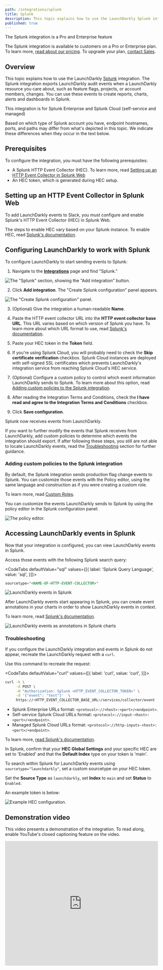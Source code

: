 ```yaml
---
path: /integrations/splunk
title: Splunk
description: This topic explains how to use the LaunchDarkly Splunk integration, which sends audit events when LaunchDarkly resources change.
published: true
---
```


<Callout intent="primary">
<CalloutTitle>The Splunk integration is a Pro and Enterprise feature</CalloutTitle>
<CalloutDescription>

The Splunk integration is available to customers on a Pro or Enterprise plan. To learn more, [read about our pricing](https://launchdarkly.com/pricing/). To upgrade your plan, [contact Sales](https://launchdarkly.com/contact-sales/).

</CalloutDescription>
</Callout>

## Overview

This topic explains how to use the LaunchDarkly [Splunk](https://www.splunk.com/) integration. The Splunk integration exports LaunchDarkly audit events when a LaunchDarkly resource you care about, such as feature flags, projects, or account members, changes. You can use these events to create reports, charts, alerts and dashboards in Splunk.

<Callout intent="info">
<CalloutTitle>This integration is for Splunk Enterprise and Splunk Cloud (self-service and managed)</CalloutTitle>
<CalloutDescription>

Based on which type of Splunk account you have, endpoint hostnames, ports, and paths may differ from what's depicted in this topic. We indicate these differences when they occur in the text below.

</CalloutDescription>
</Callout>

## Prerequisites

To configure the integration, you must have the following prerequisites:

* A Splunk HTTP Event Collector (HEC). To learn more, read [Setting up an HTTP Event Collector in Splunk Web](#setting-up-an-http-event-collector-in-splunk-web)
* An HEC token, which is generated during HEC setup.

## Setting up an HTTP Event Collector in Splunk Web

To add LaunchDarkly events to Slack, you must configure and enable Splunk's HTTP Event Collector (HEC) in Splunk Web.

The steps to enable HEC vary based on your Splunk instance. To enable HEC, read [Splunk's documentation](https://docs.splunk.com/Documentation/Splunk/latest/Data/UsetheHTTPEventCollector).


## Configuring LaunchDarkly to work with Splunk

To configure LaunchDarkly to start sending events to Splunk:

1. Navigate to the [**Integrations**](https://app.launchdarkly.com/default/integrations) page and find "Splunk."

![The "Splunk" section, showing the "Add integration" button.](splunk-add-integration.png)

2. Click **Add integration**. The "Create Splunk configuration" panel appears.

![The "Create Splunk configuration" panel.](splunk-integration-panel.png)

3. (Optional) Give the integration a human-readable **Name**.

4. Paste the HTTP event collector URL into the **HTTP event collector base URL**. This URL varies based on which version of Splunk you have. To learn more about which URL format to use, read [Splunk's documentation](https://docs.splunk.com/Documentation/Splunk/latest/Data/UsetheHTTPEventCollector#Send_data_to_HTTP_Event_Collector).

5. Paste your HEC token in the **Token** field.

6. If you're using Splunk Cloud, you will probably need to check the **Skip certificate verification** checkbox. Splunk Cloud instances are deployed with self-signed SSL certificates which prevents LaunchDarkly's integration service from reaching Splunk Cloud's HEC service.

7. (Optional) Configure a custom policy to control which event information LaunchDarkly sends to Splunk. To learn more about this option, read [Adding custom policies to the Splunk integration](#adding-custom-policies-to-the-splunk-integration).

8. After reading the Integration Terms and Conditions, check the **I have read and agree to the Integration Terms and Conditions** checkbox.

9. Click **Save configuration**.

Splunk now receives events from LaunchDarkly.

If you want to further modify the events that Splunk receives from LaunchDarkly, add custom policies to determine which events the integration should export. If after following these steps, you still are not able to locate LaunchDarkly events, read the [Troubleshooting](#troubleshooting) section for further guidance.

### Adding custom policies to the Splunk integration

By default, the Splunk integration sends production flag change events to Splunk. You can customize those events with the Policy editor, using the same language and construction as if you were creating a custom role.

To learn more, read [Custom Roles](/home/members/custom-roles).

You can customize the events LaunchDarkly sends to Splunk by using the policy editor in the Splunk configuration panel:

![The policy editor.](splunk-policy-editor.png)

## Accessing LaunchDarkly events in Splunk

Now that your integration is configured, you can view LaunchDarkly events in Splunk.

Access those events with the following Splunk search query:

<CodeTabs defaultValue="sql" values={[{
  label: 'Splunk Query Language',
  value: 'sql',
}]}>
<CodeTabItem value="sql">

```sql
sourcetype="<NAME-OF-HTTP-EVENT-COLLECTOR>"
```

</CodeTabItem>
</CodeTabs>

![LaunchDarkly events in Splunk](launchdarkly-in-splunk.png)

After LaunchDarkly events start appearing in Splunk, you can create event annotations in your charts in order to show LaunchDarkly events in context.

To learn more, read [Splunk's documentation](https://docs.splunk.com/Documentation/Splunk/latest/Viz/ChartEventAnnotations).

![LaunchDarkly events as annotations in Splunk charts](ld-events-in-context-in-splunk.png)

### Troubleshooting

If you configure the LaunchDarkly integration and events in Splunk do not appear, recreate the LaunchDarkly request with a `curl`.

Use this command to recreate the request:

<CodeTabs defaultValue="curl" values={[{
  label: 'curl',
  value: 'curl',
}]}>
<CodeTabItem value="curl">

```bash
curl -k \
     -X POST \
     -H "Authorization: Splunk <HTTP_EVENT_COLLECTOR_TOKEN>" \
     -d '{"event": "test"}'  \
     https://<HTTP_EVENT_COLLECTOR_BASE_URL>/services/collector/event
```

</CodeTabItem>
</CodeTabs>

* Splunk Enterprise URLs format: `<protocol>://<host>:<port>/<endpoint>`.
* Self-service Splunk Cloud URLs format: `<protocol>://input-<host>:<port>/<endpoint>`.
* Managed Splunk Cloud URLs format: `<protocol>://http-inputs-<host>:<port>/<endpoint>`.

To learn more, [read Splunk's documentation](https://docs.splunk.com/Documentation/Splunk/latest/Data/UsetheHTTPEventCollector#Send_data_to_HTTP_Event_Collector).

In Splunk, confirm that your **HEC Global Settings** and your specific HEC are set to 'Enabled' and that the **Default Index** type on your token is 'main'.

To search within Splunk for LaunchDarkly events using `sourcetype="launchdarkly"`, set a custom sourcetype on your HEC token.

Set the **Source Type** as `launchdarkly`, set **Index** to `main` and set **Status** to `Enabled`.

An example token is below:

![Example HEC configuration.](splunk-hec-config.png)

## Demonstration video

This video presents a demonstration of the integration. To read along, enable YouTube's closed captioning feature on the video.

<iframe width="100%" height="410" src="https://www.youtube.com/embed/Xob-rSN_oDU?cc_load_policy=1" frameborder="0" allow="accelerometer; autoplay; encrypted-media; gyroscope; picture-in-picture" allowfullscreen></iframe>
